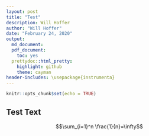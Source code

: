 ```yaml
---
layout: post
title: "Test"
description: Will Hoffer
author: "Will Hoffer"
date: "February 24, 2020"
output:
  md_document:
  pdf_document:
    toc: yes
  prettydoc::html_pretty:
    highlight: github
    theme: cayman
header-includes: \usepackage{instrumenta}
---
```


```r
knitr::opts_chunk$set(echo = TRUE)
```


## Test Text

$$\sum_{i=1}^n \frac{1}{n}=\infty$$
